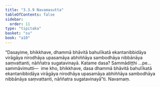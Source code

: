 ```yaml
---
title: "3.3.9 Navamasutta"
tableOfContents: false
sidebar:
  order: 11
type: "tipitaka"
basket: "su"
book: "a10"
---
```



<DynamicBreadcrumb />

<Division number="131" book="a10">

<Paragraph number="1098" book="a10">
“Dasayime, bhikkhave, dhammā bhāvitā bahulīkatā ekantanibbidāya virāgāya nirodhāya upasamāya abhiññāya sambodhāya nibbānāya saṃvattanti, nāññatra sugatavinayā. Katame dasa? Sammādiṭṭhi …pe…  sammāvimutti—  ime kho, bhikkhave, dasa dhammā bhāvitā bahulīkatā ekantanibbidāya virāgāya nirodhāya upasamāya abhiññāya sambodhāya nibbānāya saṃvattanti, nāññatra sugatavinayā”ti.

</Paragraph>
</Division>

<Paragraph number="1099" type="center" book="a10">
Navamaṃ.
</Paragraph>